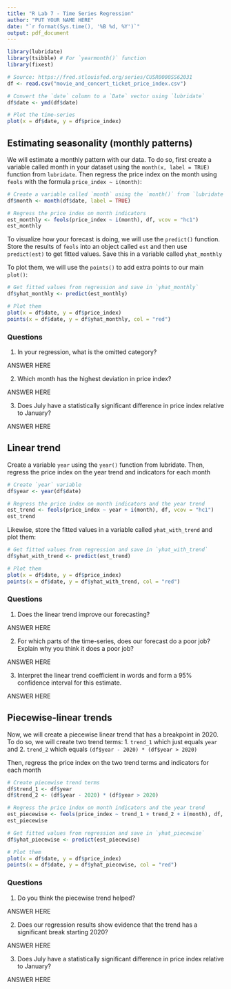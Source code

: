 ```yaml
---
title: "R Lab 7 - Time Series Regression"
author: "PUT YOUR NAME HERE"
date: "`r format(Sys.time(), '%B %d, %Y')`"
output: pdf_document
---
```


```r
library(lubridate)
library(tsibble) # For `yearmonth()` function
library(fixest)

# Source: https://fred.stlouisfed.org/series/CUSR0000SS62031
df <- read.csv("movie_and_concert_ticket_price_index.csv")

# Convert the `date` column to a `Date` vector using `lubridate`
df$date <- ymd(df$date)

# Plot the time-series
plot(x = df$date, y = df$price_index)
```


## Estimating seasonality (monthly patterns)

We will estimate a monthly pattern with our data. 
To do so, first create a variable called month in your dataset using the `month(x, label = TRUE)` function from `lubridate`. 
Then regress the price index on the month using `feols` with the formula `price_index ~ i(month)`:

```r
# Create a variable called `month` using the `month()` from `lubridate`
df$month <- month(df$date, label = TRUE)

# Regress the price index on month indicators
est_monthly <- feols(price_index ~ i(month), df, vcov = "hc1")
est_monthly
```

To visualize how your forecast is doing, we will use the `predict()` function.
Store the results of `feols` into an object called `est` and then use `predict(est)` to get fitted values.
Save this in a variable called `yhat_monthly`

To plot them, we will use the `points()` to add extra points to our main `plot()`:

```r
# Get fitted values from regression and save in `yhat_monthly`
df$yhat_monthly <- predict(est_monthly)

# Plot them
plot(x = df$date, y = df$price_index)
points(x = df$date, y = df$yhat_monthly, col = "red")
```

### Questions

1. In your regression, what is the omitted category?

ANSWER HERE


2. Which month has the highest deviation in price index?

ANSWER HERE


3. Does July have a statistically significant difference in price index relative to January?

ANSWER HERE



## Linear trend

Create a variable `year` using the `year()` function from lubridate. 
Then, regress the price index on the year trend and indicators for each month

```r
# Create `year` variable
df$year <- year(df$date)

# Regress the price index on month indicators and the year trend
est_trend <- feols(price_index ~ year + i(month), df, vcov = "hc1")
est_trend
```

Likewise, store the fitted values in a variable called `yhat_with_trend` and plot them:

```r
# Get fitted values from regression and save in `yhat_with_trend`
df$yhat_with_trend <- predict(est_trend)

# Plot them
plot(x = df$date, y = df$price_index)
points(x = df$date, y = df$yhat_with_trend, col = "red")
```

### Questions

1. Does the linear trend improve our forecasting?

ANSWER HERE


2. For which parts of the time-series, does our forecast do a poor job? Explain why you think it does a poor job?

ANSWER HERE


3. Interpret the linear trend coefficient in words and form a 95% confidence interval for this estimate.

ANSWER HERE




## Piecewise-linear trends

Now, we will create a piecewise linear trend that has a breakpoint in 2020. 
To do so, we will create two trend terms:
1. `trend_1` which just equals `year` and 
2. `trend_2` which equals `(df$year - 2020) * (df$year > 2020)`

Then, regress the price index on the two trend terms and indicators for each month

```r
# Create piecewise trend terms
df$trend_1 <- df$year
df$trend_2 <- (df$year - 2020) * (df$year > 2020)

# Regress the price index on month indicators and the year trend
est_piecewise <- feols(price_index ~ trend_1 + trend_2 + i(month), df, vcov = "hc1")
est_piecewise
```

```r
# Get fitted values from regression and save in `yhat_piecewise`
df$yhat_piecewise <- predict(est_piecewise)

# Plot them
plot(x = df$date, y = df$price_index)
points(x = df$date, y = df$yhat_piecewise, col = "red")
```


### Questions

1. Do you think the piecewise trend helped? 

ANSWER HERE

2. Does our regression results show evidence that the trend has a significant break starting 2020? 

ANSWER HERE

3. Does July have a statistically significant difference in price index relative to January?

ANSWER HERE
